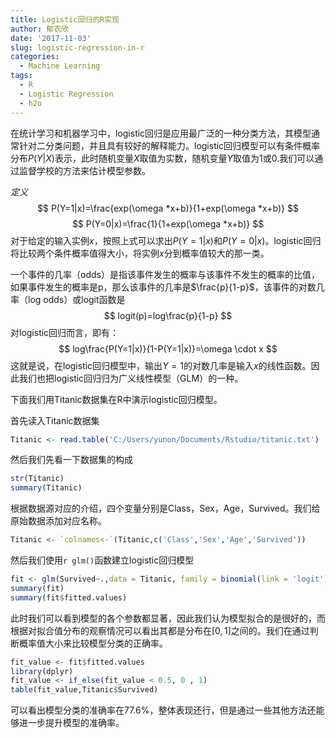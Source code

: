 ```yaml
---
title: Logistic回归的R实现
author: 郁农欣
date: '2017-11-03'
slug: logistic-regression-in-r
categories:
  - Machine Learning
tags:
  - R
  - Logistic Regression
  - h2o
---
```


在统计学习和机器学习中，logistic回归是应用最广泛的一种分类方法，其模型通常针对二分类问题，并且具有较好的解释能力。logistic回归模型可以有条件概率分布$P(Y|X)$表示，此时随机变量$X$取值为实数，随机变量$Y$取值为1或0.我们可以通过监督学校的方法来估计模型参数。

*定义*
$$
P(Y=1|x)=\frac{exp(\omega *x+b)}{1+exp(\omega *x+b)}
$$
$$
P(Y=0|x)=\frac{1}{1+exp(\omega *x+b)}
$$
对于给定的输入实例$x$，按照上式可以求出$P(Y=1|x)$和$P(Y=0|x)$。logistic回归将比较两个条件概率值得大小，将实例$x$分到概率值较大的那一类。

一个事件的几率（odds）是指该事件发生的概率与该事件不发生的概率的比值，如果事件发生的概率是p，那么该事件的几率是$\frac{p}{1-p}$，该事件的对数几率（log odds）或logit函数是
$$
logit(p)=log\frac{p}{1-p}
$$
对logistic回归而言，即有：
$$
log\frac{P(Y=1|x)}{1-P(Y=1|x)}=\omega \cdot x
$$
这就是说，在logistic回归模型中，输出$Y=1$的对数几率是输入$x$的线性函数。因此我们也把logistic回归归为广义线性模型（GLM）的一种。

下面我们用Titanic数据集在R中演示logistic回归模型。

首先读入Titanic数据集
```r
Titanic <- read.table('C:/Users/yunon/Documents/Rstudio/titanic.txt')
```
然后我们先看一下数据集的构成
```r
str(Titanic)
summary(Titanic)
```
根据数据源对应的介绍，四个变量分别是Class，Sex，Age，Survived。我们给原始数据添加对应名称。
```r
Titanic <- `colnames<-`(Titanic,c('Class','Sex','Age','Survived'))
```
然后我们使用`r glm()`函数建立logistic回归模型
```r
fit <- glm(Survived~.,data = Titanic, family = binomial(link = 'logit'))
summary(fit)
summary(fit$fitted.values)
```
此时我们可以看到模型的各个参数都显著，因此我们认为模型拟合的是很好的，而根据对拟合值分布的观察情况可以看出其都是分布在$[0,1]$之间的。我们在通过判断概率值大小来比较模型分类的正确率。
```r
fit_value <- fit$fitted.values
library(dplyr)
fit_value <- if_else(fit_value < 0.5, 0 , 1)
table(fit_value,Titanic$Survived)

```
可以看出模型分类的准确率在77.6%，整体表现还行，但是通过一些其他方法还能够进一步提升模型的准确率。

